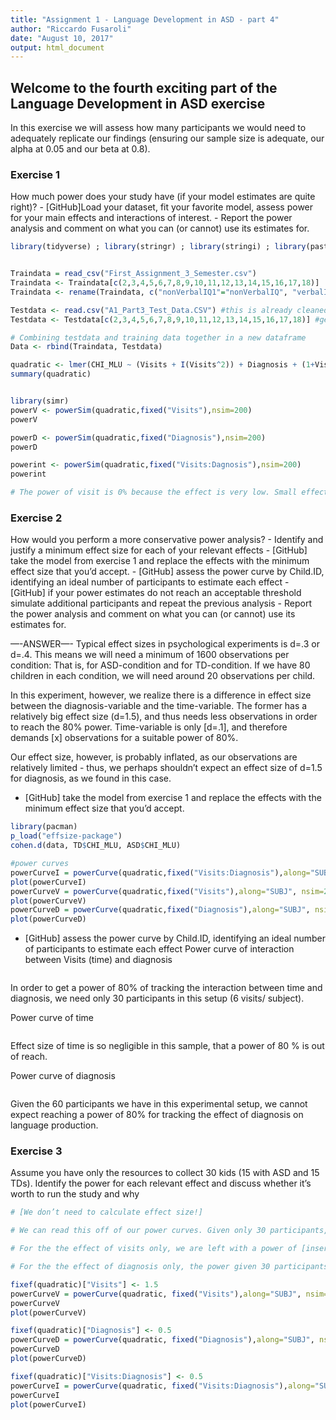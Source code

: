 ```yaml
---
title: "Assignment 1 - Language Development in ASD - part 4"
author: "Riccardo Fusaroli"
date: "August 10, 2017"
output: html_document
---
```



## Welcome to the fourth exciting part of the Language Development in ASD exercise

In this exercise we will assess how many participants we would need to adequately replicate our findings (ensuring our sample size is adequate, our alpha at 0.05 and our beta at 0.8).

### Exercise 1

How much power does your study have (if your model estimates are quite right)?
- [GitHub]Load your dataset, fit your favorite model, assess power for your main effects and interactions of interest.
- Report the power analysis and comment on what you can (or cannot) use its estimates for.

```r
library(tidyverse) ; library(stringr) ; library(stringi) ; library(pastecs) ; library(WRS2) ; library(sjPlot) ; library(nlme) ; library(plyr) ; library(pacman)


Traindata = read_csv("First_Assignment_3_Semester.csv")
Traindata <- Traindata[c(2,3,4,5,6,7,8,9,10,11,12,13,14,15,16,17,18)]
Traindata <- rename(Traindata, c("nonVerbalIQ1"="nonVerbalIQ", "verbalIQ1"="verbalIQ", "ADOS1"="ADOS"))

Testdata <- read.csv("A1_Part3_Test_Data.CSV") #this is already cleaned up data
Testdata <- Testdata[c(2,3,4,5,6,7,8,9,10,11,12,13,14,15,16,17,18)] #getting rid of the X-column

# Combining testdata and training data together in a new dataframe
Data <- rbind(Traindata, Testdata)

quadratic <- lmer(CHI_MLU ~ (Visits + I(Visits^2)) + Diagnosis + (1+Visits|SUBJ),Data, REML=FALSE)
summary(quadratic)


library(simr)
powerV <- powerSim(quadratic,fixed("Visits"),nsim=200)
powerV

powerD <- powerSim(quadratic,fixed("Diagnosis"),nsim=200)
powerD

powerint <- powerSim(quadratic,fixed("Visits:Dagnosis"),nsim=200)
powerint

# The power of visit is 0% because the effect is very low. Small effect size --> less power. The same is the case for the interaction. However, Visits has power close to what we want..

```


### Exercise 2

How would you perform a more conservative power analysis?
- Identify and justify a minimum effect size for each of your relevant effects
- [GitHub] take the model from exercise 1 and replace the effects with the minimum effect size that you'd accept.
- [GitHub] assess the power curve by Child.ID, identifying an ideal number of participants to estimate each effect
- [GitHub] if your power estimates do not reach an acceptable threshold simulate additional participants and repeat the previous analysis
- Report the power analysis and comment on what you can (or cannot) use its estimates for.


----ANSWER----
Typical effect sizes in psychological experiments is d=.3 or d=.4. This means we will need a minimum of 1600 observations per condition: That is, for ASD-condition and for TD-condition.
If we have 80 children in each condition, we will need around 20 observations per child.

In this experiment, however, we realize there is a difference in effect size between the diagnosis-variable and the time-variable. The former has a relatively big effect size (d=1.5), and thus needs less observations in order to reach the 80% power. Time-variable is only [d=.1], and therefore demands [x] observations for a suitable power of 80%.

Our effect size, however, is probably inflated, as our observations are relatively limited - thus, we perhaps shouldn't expect an effect size of d=1.5 for diagnosis, as we found in this case.


- [GitHub] take the model from exercise 1 and replace the effects with the minimum effect size that you'd accept.

```r
library(pacman)
p_load("effsize-package")
cohen.d(data, TD$CHI_MLU, ASD$CHI_MLU)

#power curves
powerCurveI = powerCurve(quadratic,fixed("Visits:Diagnosis"),along="SUBJ", nsim=20)
plot(powerCurveI)
powerCurveV = powerCurve(quadratic,fixed("Visits"),along="SUBJ", nsim=20)
plot(powerCurveV)
powerCurveD = powerCurve(quadratic,fixed("Diagnosis"),along="SUBJ", nsim=20)
plot(powerCurveD)

```

- [GitHub] assess the power curve by Child.ID, identifying an ideal number of participants to estimate each effect
Power curve of interaction between Visits (time) and diagnosis 


```r


```
In order to get a power of 80% of tracking the interaction between time and diagnosis, we need only 30 participants in this setup (6 visits/ subject).


Power curve of time
```r

```

Effect size of time is so negligible in this sample, that a power of 80 % is out of reach.


Power curve of diagnosis 
```r

```

Given the 60 participants we have in this experimental setup, we cannot expect reaching a power of 80% for tracking the effect of diagnosis on language production. 

### Exercise 3

Assume you have only the resources to collect 30 kids (15 with ASD and 15 TDs). Identify the power for each relevant effect and discuss whether it's worth to run the study and why

```r
# [We don’t need to calculate effect size!]

# We can read this off of our power curves. Given only 30 participants, we get a power of 40-50% for the interaction effect of visits and diagnosis, given the time-horizon of 6 visits per participant.

# For the the effect of visits only, we are left with a power of [insert % here] given 30 participants.

# For the the effect of diagnosis only, the power given 30 participants is [insert % here].

fixef(quadratic)["Visits"] <- 1.5
powerCurveV = powerCurve(quadratic, fixed("Visits"),along="SUBJ", nsim=20)
powerCurveV
plot(powerCurveV)

fixef(quadratic)["Diagnosis"] <- 0.5
powerCurveD = powerCurve(quadratic, fixed("Diagnosis"),along="SUBJ", nsim=20)
powerCurveD
plot(powerCurveD)

fixef(quadratic)["Visits:Diagnosis"] <- 0.5
powerCurveI = powerCurve(quadratic, fixed("Visits:Diagnosis"),along="SUBJ", nsim=20)
powerCurveI
plot(powerCurveI)


```



